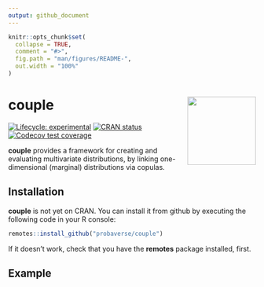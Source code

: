 ```yaml
---
output: github_document
---
```


<!-- README.md is generated from README.Rmd. Please edit that file -->

```r
knitr::opts_chunk$set(
  collapse = TRUE,
  comment = "#>",
  fig.path = "man/figures/README-",
  out.width = "100%"
)
```

# couple <img src="man/figures/logo.png" align="right" height="139" />

<!-- badges: start -->
[![Lifecycle: experimental](https://img.shields.io/badge/lifecycle-experimental-orange.svg)](https://lifecycle.r-lib.org/articles/stages.html#experimental)
[![CRAN status](https://www.r-pkg.org/badges/version/copulary)](https://CRAN.R-project.org/package=copulary)
[![Codecov test coverage](https://codecov.io/gh/probaverse/couple/branch/main/graph/badge.svg)](https://app.codecov.io/gh/probaverse/couple?branch=main)
<!-- badges: end -->

**couple** provides a framework for creating and evaluating multivariate distributions, by linking one-dimensional (marginal) distributions via copulas. 

## Installation

**couple** is not yet on CRAN. You can install it from github by executing the following code in your R console:

``` r
remotes::install_github("probaverse/couple")
```

If it doesn't work, check that you have the **remotes** package installed, first. 

## Example

